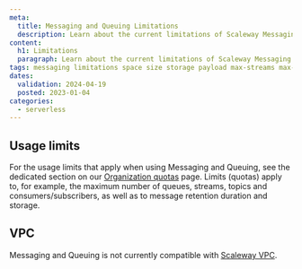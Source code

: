 ```yaml
---
meta:
  title: Messaging and Queuing Limitations
  description: Learn about the current limitations of Scaleway Messaging and Queuing
content:
  h1: Limitations
  paragraph: Learn about the current limitations of Scaleway Messaging and Queuing
tags: messaging limitations space size storage payload max-streams max-consumers max-subscribers max-topics max-queues visibility-timeout
dates:
  validation: 2024-04-19
  posted: 2023-01-04
categories:
  - serverless
---
```


## Usage limits

For the usage limits that apply when using Messaging and Queuing, see the dedicated section on our [Organization quotas](/identity-and-access-management/organizations-and-projects/additional-content/organization-quotas/#messaging-and-queuing/) page. Limits (quotas) apply to, for example, the maximum number of queues, streams, topics and consumers/subscribers, as well as to message retention duration and storage.

## VPC

Messaging and Queuing is not currently compatible with [Scaleway VPC](https://www.scaleway.com/en/docs/network/vpc/quickstart/).